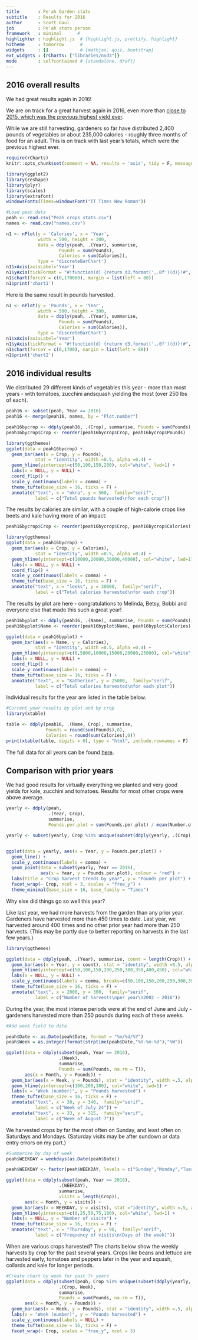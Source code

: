 ```yaml
---
title       : Pe'ah Garden stats
subtitle    : Results for 2016
author      : Scott Gaul
job         : Pe'ah stats person
framework   : minimal      # 
highlighter : highlight.js  # {highlight.js, prettify, highlight}
hitheme     : tomorrow      # 
widgets     : []            # {mathjax, quiz, bootstrap}
ext_widgets : {rCharts: ["libraries/nvd3"]} 
mode        : selfcontained # {standalone, draft}
---
```


## 2016 overall results

We had great results again in 2016! 

We are on track for a great harvest again in 2016, even more than [close to 2015, which was the previous highest yield ever](http://sgaul.github.io/peah2015/).    

While we are still harvesting, gardeners so far have distributed 2,400 pounds of vegetables or about 235,000 calories - roughly three months of food for an adult. This is on track with last year's totals, which were the previous highest ever.

```r
require(rCharts)
knitr::opts_chunk$set(comment = NA, results = 'asis', tidy = F, message = F)
```


```r
library(ggplot2)
library(reshape)
library(plyr)
library(scales)
library(extrafont)
windowsFonts(Times=windowsFont("TT Times New Roman"))

#Load peah data
peah <- read.csv("Peah crops stats.csv")
names <- read.csv("names.csv")

n1 <- nPlot(y = 'Calories', x = 'Year', 
            width = 500, height = 300,
            data = ddply(peah, .(Year), summarise, 
                    Pounds = sum(Pounds),
                    Calories = sum(Calories)),
            type = 'discreteBarChart')
n1$xAxis(axisLabel='Year')
n1$yAxis(tickFormat = "#!function(d) {return d3.format(',.0f')(d)}!#", axisLabel='Calories')
n1$chart(forceY = c(0,170000), margin = list(left = 80))
n1$print('chart1')
```

Here is the same result in pounds harvested. 

```r
n1 <- nPlot(y = 'Pounds', x = 'Year', 
            width = 500, height = 300,
            data = ddply(peah, .(Year), summarise, 
                    Pounds = sum(Pounds),
                    Calories = sum(Calories)),
            type = 'discreteBarChart')
n1$xAxis(axisLabel='Year')
n1$yAxis(tickFormat = "#!function(d) {return d3.format(',.0f')(d)}!#", axisLabel='Pounds')
n1$chart(forceY = c(0,1700), margin = list(left = 80))
n1$print('chart2')
```

## 2016 individual results

We distributed 29 different kinds of vegetables this year - more than most years - with tomatoes, zucchini andsquash yielding the most (over 250 lbs of each). 

```r
peah16 <- subset(peah, Year == 2016)
peah16 <- merge(peah16, names, by = "Plot.number")

peah16bycrop <- ddply(peah16, .(Crop), summarise, Pounds = sum(Pounds), Calories = sum(Calories))
peah16bycrop$Crop <- reorder(peah16bycrop$Crop, peah16bycrop$Pounds)

library(ggthemes)
ggplot(data = peah16bycrop) + 
  geom_bar(aes(x = Crop, y = Pounds), 
           stat = "identity", width =0.5, alpha =0.4) +
  geom_hline(yintercept=c(50,100,150,200), col="white", lwd=1) +
  labs(x = NULL, y = NULL) + 
  coord_flip() + 
  scale_y_continuous(labels = comma) + 
  theme_tufte(base_size = 16, ticks = F) + 
  annotate("text", x = "okra", y = 500,  family="serif",
           label = c("Total pounds harvested\nfor each crop"))
```

The results by calories are similar, with a couple of high-calorie crops like beets and kale having more of an impact: 

```r
peah16bycrop$Crop <- reorder(peah16bycrop$Crop, peah16bycrop$Calories)

library(ggthemes)
ggplot(data = peah16bycrop) + 
  geom_bar(aes(x = Crop, y = Calories), 
           stat = "identity", width =0.5, alpha =0.4) +
  geom_hline(yintercept=c(10000,20000,30000,40000), col="white", lwd=1) +
  labs(x = NULL, y = NULL) + 
  coord_flip() + 
  scale_y_continuous(labels = comma) + 
  theme_tufte(base_size = 16, ticks = F) + 
  annotate("text", x = "leeks", y = 30000,  family="serif",
           label = c("Total calories harvested\nfor each crop"))
```

The results by plot are here - congratulations to Melinda, Betsy, Bobbi and everyone else that made this such a great year!

```r
peah16byplot <- ddply(peah16, .(Name), summarise, Pounds = sum(Pounds), Calories = sum(Calories))
peah16byplot$Name <- reorder(peah16byplot$Name, peah16byplot$Calories)

ggplot(data = peah16byplot) + 
  geom_bar(aes(x = Name, y = Calories), 
           stat = "identity", width =0.5, alpha =0.4) +
  geom_hline(yintercept=c(0,5000,10000,15000,20000,25000), col="white", lwd=1) +
  labs(x = NULL, y = NULL) + 
  coord_flip() + 
  scale_y_continuous(labels = comma) + 
  theme_tufte(base_size = 16, ticks = F) + 
  annotate("text", x = "Katherine", y = 25000,  family="serif",
           label = c("Total calories harvested\nfor each plot"))
```

Individual results for the year are listed in the table below. 

```r
#Current year results by plot and by crop
library(xtable)

table <- ddply(peah16, .(Name, Crop), summarise, 
               Pounds = round(sum(Pounds),0), 
               Calories = round(sum(Calories),0))
print(xtable(table, digits = 0), type = "html", include.rownames = F)
```

The full data for all years can be found [here](https://docs.google.com/spreadsheet/ccc?key=0AlYsW526rxsmdDhIVzM0VDYzRkdLOXlvcldfQkJtcnc&usp=sharing). 

## Comparison with prior years

We had good results for virtually everything we planted and very good yields for kale, zucchini and tomatoes. Results for most other crops were above average. 

```r
yearly <- ddply(peah, 
                .(Year, Crop), 
                summarise, 
                Pounds.per.plot = sum(Pounds.per.plot) / mean(Number.of.plots))

yearly <- subset(yearly, Crop %in% unique(subset(ddply(yearly, .(Crop), summarise, count = length(unique(Year))), count > 5)$Crop))


ggplot(data = yearly, aes(x = Year, y = Pounds.per.plot)) + 
  geom_line() + 
  scale_y_continuous(labels = comma) + 
  geom_point(data = subset(yearly, Year == 2016), 
             aes(x = Year, y = Pounds.per.plot), colour = "red") + 
  labs(title = "Crop harvest trends by year", y = "Pounds per plot") +
  facet_wrap(~ Crop, ncol = 3, scales = "free_y") + 
  theme_minimal(base_size = 16, base_family = "Times")
```

Why else did things go so well this year? 

Like last year, we had more harvests from the garden than any prior year. Gardeners have harvested more than 450 times to date. Last year, we harvested around 400 times and no other prior year had more than 250 harvests. (This may be partly due to better reporting on harvests in the last few years.)

```r
library(ggthemes)

ggplot(data = ddply(peah, .(Year), summarise, count = length(Crop))) + 
  geom_bar(aes(x = Year, y = count), stat = "identity", width =0.5, alpha =0.4) +
  geom_hline(yintercept=c(50,100,150,200,250,300,350,400,450), col="white", lwd=1) +
  labs(x = NULL, y = NULL) + 
  scale_y_continuous(labels = comma, breaks=c(50,100,150,200,250,300,350,400,450)) + 
  theme_tufte(base_size = 16, ticks = F) + 
  annotate("text", x = 2006, y = 300,  family="serif",
           label = c("Number of harvests\nper year\n2002 - 2016"))
```

During the year, the most intense periods were at the end of June and July - gardeners harvested more than 250 pounds during each of these weeks. 

```r
#Add week field to data

peah$Date <- as.Date(peah$Date, format = "%m/%d/%Y")
peah$Week = as.integer(format(strptime(peah$Date,"%Y-%m-%d"),"%W"))

ggplot(data = ddply(subset(peah, Year == 2016),
                    .(Week), 
                    summarise, 
                    Pounds = sum(Pounds, na.rm = T)), 
       aes(x = Month, y = Pounds)) + 
  geom_bar(aes(x = Week, y = Pounds), stat = "identity", width =.5, alpha =.4) +
  geom_hline(yintercept=c(100,200,300), col="white", lwd=1) +
  labs(x = "Week (number)", y = "Pounds harvested") + 
  theme_tufte(base_size = 16, ticks = F) + 
  annotate("text", x = 30, y = 340,  family="serif",
           label = c("Week of July 24")) + 
  annotate("text", x = 33, y = 315,  family="serif",
           label = c("Week of August 7"))
```

We harvested crops by far the most often on Sunday, and least often on Saturdays and Mondays. (Saturday visits may be after sundown or data entry errors on my part.)

```r
#Summarize by day of week
peah$WEEKDAY = weekdays(as.Date(peah$Date))

peah$WEEKDAY <- factor(peah$WEEKDAY, levels = c("Sunday","Monday","Tuesday","Wednesday","Thursday","Friday","Saturday"))

ggplot(data = ddply(subset(peah, Year == 2016),
                    .(WEEKDAY), 
                    summarise, 
                    visits = length(Crop)), 
       aes(x = Month, y = visits)) + 
  geom_bar(aes(x = WEEKDAY, y = visits), stat ="identity", width =.5, alpha =.4) +
  geom_hline(yintercept=c(0,25,50,75,100), col="white", lwd=1) +
  labs(x = NULL, y = "Number of visits") + 
  theme_tufte(base_size = 16, ticks = F) + 
  annotate("text", x = "Thursday", y = 90,  family="serif",
           label = c("Frequency of visits\n(Days of the week)"))
```

When are various crops harvested? The charts below show the weekly harvests by crop for the past several years. Crops like beans and lettuce are harvested early, tomatoes and peppers later in the year and squash, collards and kale for longer periods. 

```r
#Create chart by week for past 7+ years
ggplot(data = ddply(subset(peah, Crop %in% unique(subset(ddply(yearly, .(Crop), summarise, count = length(unique(Year))), count > 7)$Crop)),
                    .(Crop, Week), 
                    summarise, 
                    Pounds = sum(Pounds, na.rm = T)), 
       aes(x = Month, y = Pounds)) + 
  geom_bar(aes(x = Week, y = Pounds), stat = "identity", width =.5, alpha =.4) +
  labs(x = "Week (number)", y = "Pounds harvested") + 
  scale_y_continuous(labels = NULL) + 
  theme_tufte(base_size = 16, ticks = F) + 
  facet_wrap(~ Crop, scales = "free_y", ncol = 3)
```

